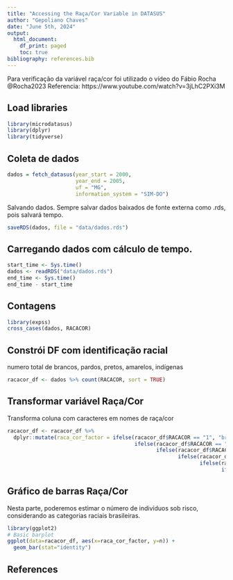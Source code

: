 ```yaml
---
title: "Accessing the Raça/Cor Variable in DATASUS"
author: "Gepoliano Chaves"
date: "June 5th, 2024"
output:
  html_document:
    df_print: paged
    toc: true
bibliography: references.bib
---
```


Para verificação da variável raça/cor foi utilizado o vídeo do Fábio Rocha @Rocha2023 Referencia:
https://www.youtube.com/watch?v=3jLhC2PXi3M

## Load libraries


```r
library(microdatasus)
library(dplyr)
library(tidyverse)
```

## Coleta de dados

```r
dados = fetch_datasus(year_start = 2000,
                      year_end = 2005,
                      uf = "MG",
                      information_system = "SIM-DO")
```

Salvando dados. Sempre salvar dados baixados de fonte externa como .rds, pois salvará tempo.

```r
saveRDS(dados, file = "data/dados.rds")
```

## Carregando dados com cálculo de tempo.

```r
start_time <- Sys.time()
dados <- readRDS("data/dados.rds")
end_time <- Sys.time()
end_time - start_time
```

## Contagens

```r
library(expss)
cross_cases(dados, RACACOR)
```

## Constrói DF com identificação racial

numero total de brancos, pardos, pretos, amarelos, indígenas

```r
racacor_df <- dados %>% count(RACACOR, sort = TRUE)
```

## Transformar variável Raça/Cor

Transforma coluna com caracteres em nomes de raça/cor

```r
racacor_df <- racacor_df %>%
  dplyr::mutate(raca_cor_factor = ifelse(racacor_df$RACACOR == "1", "branca", 
                                         ifelse(racacor_df$RACACOR == "2", "parda",
                                                ifelse(racacor_df$RACACOR == "3", "preta",
                                                       ifelse(racacor_df$RACACOR == "4", "amarela", 
                                                              ifelse(racacor_df$RACACOR == "5", "indígena",
                                                                     ifelse(racacor_df$RACACOR == "9", "ignorado","0")))))))
```

## Gráfico de barras Raça/Cor

Nesta parte, poderemos estimar o número de indivíduos sob risco, considerando as categorias raciais brasileiras.

```r
library(ggplot2)
# Basic barplot
ggplot(data=racacor_df, aes(x=raca_cor_factor, y=n)) +
  geom_bar(stat="identity")
```


## References

<div id="refs"></div>


